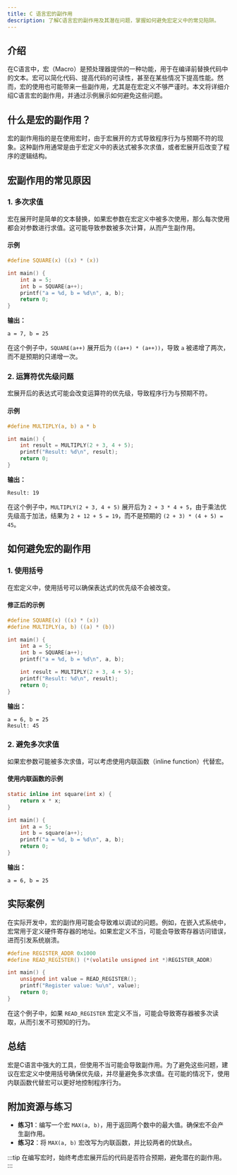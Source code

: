 ```yaml
---
title: C 语言宏的副作用
description: 了解C语言宏的副作用及其潜在问题，掌握如何避免宏定义中的常见陷阱。
---
```


## 介绍

在C语言中，宏（Macro）是预处理器提供的一种功能，用于在编译前替换代码中的文本。宏可以简化代码、提高代码的可读性，甚至在某些情况下提高性能。然而，宏的使用也可能带来一些副作用，尤其是在宏定义不够严谨时。本文将详细介绍C语言宏的副作用，并通过示例展示如何避免这些问题。

## 什么是宏的副作用？

宏的副作用指的是在使用宏时，由于宏展开的方式导致程序行为与预期不符的现象。这种副作用通常是由于宏定义中的表达式被多次求值，或者宏展开后改变了程序的逻辑结构。

## 宏副作用的常见原因

### 1. 多次求值

宏在展开时是简单的文本替换，如果宏参数在宏定义中被多次使用，那么每次使用都会对参数进行求值。这可能导致参数被多次计算，从而产生副作用。

#### 示例

```c
#define SQUARE(x) ((x) * (x))

int main() {
    int a = 5;
    int b = SQUARE(a++);
    printf("a = %d, b = %d\n", a, b);
    return 0;
}
```

**输出：**
```
a = 7, b = 25
```

在这个例子中，`SQUARE(a++)` 展开后为 `((a++) * (a++))`，导致 `a` 被递增了两次，而不是预期的只递增一次。

### 2. 运算符优先级问题

宏展开后的表达式可能会改变运算符的优先级，导致程序行为与预期不符。

#### 示例

```c
#define MULTIPLY(a, b) a * b

int main() {
    int result = MULTIPLY(2 + 3, 4 + 5);
    printf("Result: %d\n", result);
    return 0;
}
```

**输出：**
```
Result: 19
```

在这个例子中，`MULTIPLY(2 + 3, 4 + 5)` 展开后为 `2 + 3 * 4 + 5`，由于乘法优先级高于加法，结果为 `2 + 12 + 5 = 19`，而不是预期的 `(2 + 3) * (4 + 5) = 45`。

## 如何避免宏的副作用

### 1. 使用括号

在宏定义中，使用括号可以确保表达式的优先级不会被改变。

#### 修正后的示例

```c
#define SQUARE(x) ((x) * (x))
#define MULTIPLY(a, b) ((a) * (b))

int main() {
    int a = 5;
    int b = SQUARE(a++);
    printf("a = %d, b = %d\n", a, b);

    int result = MULTIPLY(2 + 3, 4 + 5);
    printf("Result: %d\n", result);
    return 0;
}
```

**输出：**
```
a = 6, b = 25
Result: 45
```

### 2. 避免多次求值

如果宏参数可能被多次求值，可以考虑使用内联函数（inline function）代替宏。

#### 使用内联函数的示例

```c
static inline int square(int x) {
    return x * x;
}

int main() {
    int a = 5;
    int b = square(a++);
    printf("a = %d, b = %d\n", a, b);
    return 0;
}
```

**输出：**
```
a = 6, b = 25
```

## 实际案例

在实际开发中，宏的副作用可能会导致难以调试的问题。例如，在嵌入式系统中，宏常用于定义硬件寄存器的地址。如果宏定义不当，可能会导致寄存器访问错误，进而引发系统崩溃。

```c
#define REGISTER_ADDR 0x1000
#define READ_REGISTER() (*(volatile unsigned int *)REGISTER_ADDR)

int main() {
    unsigned int value = READ_REGISTER();
    printf("Register value: %u\n", value);
    return 0;
}
```

在这个例子中，如果 `READ_REGISTER` 宏定义不当，可能会导致寄存器被多次读取，从而引发不可预知的行为。

## 总结

宏是C语言中强大的工具，但使用不当可能会导致副作用。为了避免这些问题，建议在宏定义中使用括号确保优先级，并尽量避免多次求值。在可能的情况下，使用内联函数代替宏可以更好地控制程序行为。

## 附加资源与练习

- **练习1**：编写一个宏 `MAX(a, b)`，用于返回两个数中的最大值。确保宏不会产生副作用。
- **练习2**：将 `MAX(a, b)` 宏改写为内联函数，并比较两者的优缺点。

:::tip
在编写宏时，始终考虑宏展开后的代码是否符合预期，避免潜在的副作用。
:::